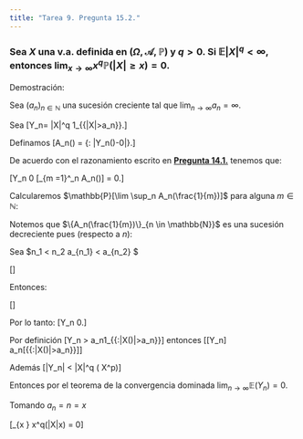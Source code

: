 ```yaml
---
title: "Tarea 9. Pregunta 15.2."
---
```


### Sea $X$ una v.a. definida en $(\Omega, \mathscr{A}, \mathbb{P})$ y $q>0$. Si $\mathbb{E}|X|^q < \infty$, entonces $\lim_{x \to \infty} x^q\mathbb{P}(|X|\geq x) = 0$.

Demostración:

Sea $(a_n)_{n \in \mathbb{N}}$ una sucesión creciente tal que $\lim_{n \to \infty} a_n = \infty$.

Sea \[Y_n= |X|^q 1_{\{|X|>a_n\}}.\]

Definamos \[A_n(\epsilon) = \{\omega \in \Omega: |Y_n(\omega)-0|\geq\epsilon\}.\]

De acuerdo con el razonamiento escrito en **[Pregunta 14.1.](https://austriamax.github.io/austriamax.proba1.github.io/P14_1.html)** tenemos que:

\[Y_n \overset{c.s.}{\to} 0 \iff \mathbb{P}[\cup_{m =1}^\infty \lim \sup_n A_n(\frac{1}{m})] = 0.\]

Calcularemos $\mathbb{P}[\lim \sup_n A_n(\frac{1}{m})]$ para alguna $m \in \mathbb{N}$:

Notemos que $\{A_n(\frac{1}{m})\}_{n \in \mathbb{N}}$ es una sucesión decreciente pues (respecto a $n$):

Sea $n_1 < n_2 \implies a_{n_1} < a_{n_2} \implies $

\[\begin{align*}
n < m &\implies a_{n} < a_{m} && (a_n\mbox{ es creciente})\\\\
&\implies \{\omega \in \mathbb{N}:|X(\omega)|>a_n\} \supseteq \{\omega \in \mathbb{N}:|X(\omega)|>a_m\}\\\\
& \implies 1_{\{\omega \in \mathbb{N}:|X(\omega)|>a_n\}} \geq 1_{\{\omega \in \mathbb{N}:|X(\omega)|>a_m\}}\\\\
&\implies \{\omega \in \Omega : |X(\omega)|^q 1_{\{\omega \in \mathbb{N}:|X(\omega)|>a_n\}} \geq \epsilon\} \supseteq \{\omega \in \Omega: |X(\omega)|^q1_{\{\omega \in \mathbb{N}:|X(\omega)|>a_m\}} \geq \epsilon\}\\\\
&\implies A_n(\epsilon) \supseteq A_m(\epsilon).
\end{align*}\]

Entonces:

\[\begin{align*}
\mathbb{P}[\lim \sup_n A_n(\frac{1}{m})] &= \mathbb{P}[\cap_{n=1}^\infty A_n(\frac{1}{m})]\\\\
&= \mathbb{P}[\{\omega \in \Omega : |X(\omega)|^q 1_{\{\omega \in \mathbb{N}:|X(\omega)|>\infty\}}\geq \frac{1}{m}\}] && (\lim_{n \to \infty} a_n = \infty)\\\\
&=0.
\end{align*}\]

Por lo tanto:
\[\therefore Y_n \overset{c.s.}{\to} 0.\]

Por definición
\[Y_n > a_n1_{\{\omega \in \mathbb{N}:|X(\omega)|>a_n\}}\]
entonces
\[\mathbb{E}[Y_n] \geq a_n\mathbb{P}[{\{\omega \in \mathbb{N}:|X(\omega)|>a_n\}}]\]

Además 
\[|Y_n| < |X|^q \quad (\mbox{Con} X\in \mathscr{L}^p)\]

Entonces por el teorema de la convergencia dominada $\lim_{n \to \infty} \mathbb{E}(Y_n) = 0$.

Tomando $a_n = n = x$

\[\therefore \lim_{x \to \infty} x^q\mathbb{P}(|X|\geq x) = 0\]

